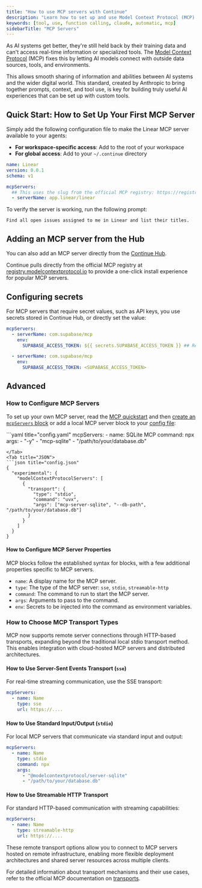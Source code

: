 ```yaml
---
title: "How to use MCP servers with Continue"
description: "Learn how to set up and use Model Context Protocol (MCP) servers with Continue to enhance your AI agents with external tools and data sources."
keywords: [tool, use, function calling, claude, automatic, mcp]
sidebarTitle: "MCP Servers"
---
```


As AI systems get better, they're still held back by their training data and
can't access real-time information or specialized tools. The [Model Context
Protocol](https://modelcontextprotocol.io/introduction) (MCP) fixes this by
letting AI models connect with outside data sources, tools, and environments.

This allows smooth sharing of information and abilities between AI systems and
the wider digital world. This standard, created by Anthropic to bring together
prompts, context, and tool use, is key for building truly useful AI experiences
that can be set up with custom tools.

## Quick Start: How to Set Up Your First MCP Server

Simply add the following configuration file to make the Linear MCP server available to your agents:

- **For workspace-specific access**: Add to the root of your workspace
- **For global access**: Add to your `~/.continue` directory

```yaml title=".continue/mcpServers/linear.yaml"
name: Linear
version: 0.0.1
schema: v1

mcpServers:
  ## This uses the slug from the official MCP registry: https://registry.modelcontextprotocol.io
  - serverName: app.linear/linear
```

To verify the server is working, run the following prompt:

```
Find all open issues assigned to me in Linear and list their titles.
```

## Adding an MCP server from the Hub

You can also add an MCP server directly from the [Continue Hub](https://hub.continue.dev/?type=mcpServers).

Continue pulls directly from the official MCP registry at [registry.modelcontextprotocol.io](https://registry.modelcontextprotocol.io) to provide a one-click install experience for popular MCP servers.

## Configuring secrets

For MCP servers that require secret values, such as API keys, you use secrets stored in Continue Hub, or directly set the value:

```yaml title=".continue/mcpServers/linear.yaml highlight={3-4, 9-10}
mcpServers:
  - serverName: com.supabase/mcp
    env:
      SUPABASE_ACCESS_TOKEN: ${{ secrets.SUPABASE_ACCESS_TOKEN }} ## Read from Continue Hub secrets

  - serverName: com.supabase/mcp
    env:
      SUPABASE_ACCESS_TOKEN: <SUPABASE_ACCESS_TOKEN>
```

## Advanced

### How to Configure MCP Servers

To set up your own MCP server, read the [MCP
quickstart](https://modelcontextprotocol.io/quickstart) and then [create an
`mcpServers`
block](https://hub.continue.dev/new?type=block&blockType=mcpServers) or add a local MCP
server block to your [config file](./configuration.md):

<Tabs>
  <Tab title="YAML">
  ```yaml title="config.yaml"
  mcpServers:
    - name: SQLite MCP
      command: npx
      args:
        - "-y"
        - "mcp-sqlite"
        - "/path/to/your/database.db"

````
</Tab>
<Tab title="JSON">
```json title="config.json"
{
  "experimental": {
    "modelContextProtocolServers": [
      {
        "transport": {
          "type": "stdio",
          "command": "uvx",
          "args": ["mcp-server-sqlite", "--db-path", "/path/to/your/database.db"]
        }
      }
    ]
  }
}
````

  </Tab>
</Tabs>

#### How to Configure MCP Server Properties

MCP blocks follow the established syntax for blocks, with a few additional properties specific to MCP servers.

- `name`: A display name for the MCP server.
- `type`: The type of the MCP server: `sse`, `stdio`, `streamable-http`
- `command`: The command to run to start the MCP server.
- `args`: Arguments to pass to the command.
- `env`: Secrets to be injected into the command as environment variables.

### How to Choose MCP Transport Types

MCP now supports remote server connections through HTTP-based transports, expanding beyond the traditional local stdio transport method. This enables integration with cloud-hosted MCP servers and distributed architectures.

#### How to Use Server-Sent Events Transport (`sse`)

For real-time streaming communication, use the SSE transport:

```yaml
mcpServers:
  - name: Name
    type: sse
    url: https://....
```

#### How to Use Standard Input/Output (`stdio`)

For local MCP servers that communicate via standard input and output:

```yaml
mcpServers:
  - name: Name
    type: stdio
    command: npx
    args:
      - "@modelcontextprotocol/server-sqlite"
      - "/path/to/your/database.db"
```

#### How to Use Streamable HTTP Transport

For standard HTTP-based communication with streaming capabilities:

```yaml
mcpServers:
  - name: Name
    type: streamable-http
    url: https://....
```

These remote transport options allow you to connect to MCP servers hosted on remote infrastructure, enabling more flexible deployment architectures and shared server resources across multiple clients.

For detailed information about transport mechanisms and their use cases, refer to the official MCP documentation on [transports](https://modelcontextprotocol.io/docs/concepts/transports#server-sent-events-sse).
